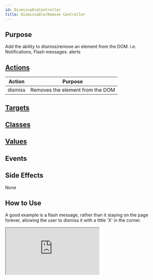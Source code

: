 ```yaml
---
id: DismissableController
title: Dismissable/Remove Controller
---
```




## Purpose

Add the ability to dismiss/remove an element from the DOM. i.e. Notifications, Flash messages. alerts


## [Actions](https://stimulus.hotwire.dev/reference/actions)

| Action | Purpose |
| --- | --- |
| dismiss | Removes the element from the DOM |

## [Targets](https://stimulus.hotwire.dev/reference/targets)

<NoTargets/>

## [Classes](https://stimulus.hotwire.dev/reference/classes)


<NoClasses/>

## [Values](https://stimulus.hotwire.dev/reference/values)


<NoValues/>

## Events


<NoEvents/>

## Side Effects

None



## How to Use

A good example is a flash message, rather than it staying on the page forever, allowing the user to dismiss it with a little 'X' in the corner.


<iframe
  src="https://codesandbox.io/embed/dismissablecontroller-7hug8?fontsize=14&hidenavigation=1&theme=dark"
  style={{width: "100%", height: "500px", border: "0", borderRadius: "4px", overflow: "hidden"}}
  sandbox="allow-forms allow-modals allow-popups allow-presentation allow-same-origin allow-scripts"
/>


# Browser support / Necessary polyfills

Please reference https://caniuse.com/childnode-remove, you may need to polyfill `ChildNode.remove()` using https://www.npmjs.com/package/element-remove-polyfill
if you need to support IE11 or below. 
